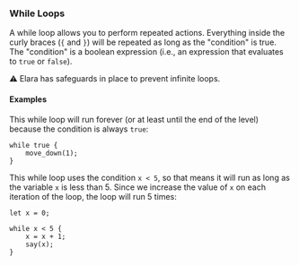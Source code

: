 ### While Loops

A while loop allows you to perform repeated actions. Everything inside the curly
braces (`{` and `}`) will be repeated as long as the "condition" is true. The
"condition" is a boolean expression (i.e., an expression that evaluates to
`true` or `false`).

⚠️ Elara has safeguards in place to prevent infinite loops.

#### Examples

This while loop will run forever (or at least until the end of the level)
because the condition is always `true`:

```rhai
while true {
    move_down(1);
}
```

This while loop uses the condition `x < 5`, so that means it will run as long
as the variable `x` is less than 5. Since we increase the value of `x` on each
iteration of the loop, the loop will run 5 times:

```rhai
let x = 0;

while x < 5 {
    x = x + 1;
    say(x);
}
```
